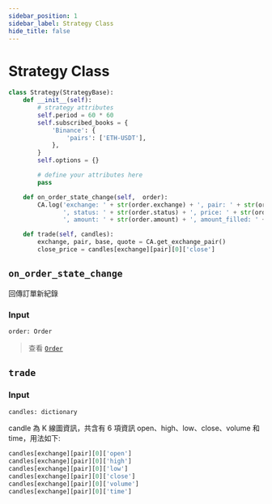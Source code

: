 ```yaml
---
sidebar_position: 1
sidebar_label: Strategy Class
hide_title: false
---
```



# Strategy Class

```py
class Strategy(StrategyBase):
    def __init__(self):
        # strategy attributes
        self.period = 60 * 60
        self.subscribed_books = {
            'Binance': {
                'pairs': ['ETH-USDT'],
            },
        }
        self.options = {}

        # define your attributes here
        pass

    def on_order_state_change(self,  order):
        CA.log('exchange: ' + str(order.exchange) + ', pair: ' + str(order.pair) + ', type: ' + str(order.type) +
               ', status: ' + str(order.status) + ', price: ' + str(order.price) +
               ', amount: ' + str(order.amount) + ', amount_filled: ' + str(order.amount_filled))

    def trade(self, candles):
        exchange, pair, base, quote = CA.get_exchange_pair()
        close_price = candles[exchange][pair][0]['close']
```

## `on_order_state_change`

回傳訂單新紀錄

### Input

```py
order: Order
```
> 查看 [`Order`](/docs/developer/api/python/ca-objects/order)

## `trade`

### Input

```py
candles: dictionary
```

candle 為 K 線圖資訊，共含有 6 項資訊 open、high、low、close、volume 和 time，用法如下:

```python
candles[exchange][pair][0]['open']
candles[exchange][pair][0]['high']
candles[exchange][pair][0]['low']
candles[exchange][pair][0]['close']
candles[exchange][pair][0]['volume']
candles[exchange][pair][0]['time']
```
